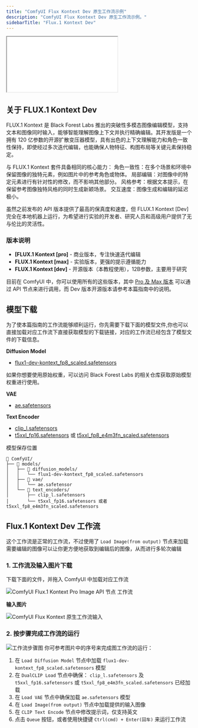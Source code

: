 ```yaml
---
title: "ComfyUI Flux Kontext Dev 原生工作流示例"
description: "ComfyUI Flux Kontext Dev 原生工作流示例。"
sidebarTitle: "Flux.1 Kontext Dev"
---
```



<iframe
  className="w-full aspect-video rounded-xl"
  src="//player.bilibili.com/player.html?isOutside=true&aid=114750419636159&bvid=BV14MKfzCELz&cid=30712923473&p=1&autoplay=0"
  title="ComfyUI Selection Toolbox New Features"
  allow="accelerometer; clipboard-write; encrypted-media; gyroscope; picture-in-picture"
  allowFullScreen
></iframe>

## 关于 FLUX.1 Kontext Dev

FLUX.1 Kontext 是 Black Forest Labs 推出的突破性多模态图像编辑模型，支持文本和图像同时输入，能够智能理解图像上下文并执行精确编辑。其开发版是一个拥有 120 亿参数的开源扩散变压器模型，具有出色的上下文理解能力和角色一致性保持，即使经过多次迭代编辑，也能确保人物特征、构图布局等关键元素保持稳定。

与 FLUX.1 Kontext 套件具备相同的核心能力：
角色一致性：在多个场景和环境中保留图像的独特元素，例如图片中的参考角色或物体。
局部编辑：对图像中的特定元素进行有针对性的修改，而不影响其他部分。
风格参考：根据文本提示，在保留参考图像独特风格的同时生成新颖场景。
交互速度：图像生成和编辑的延迟极小。

虽然之前发布的 API 版本提供了最高的保真度和速度，但 FLUX.1 Kontext [Dev] 完全在本地机器上运行，为希望进行实验的开发者、研究人员和高级用户提供了无与伦比的灵活性。

### 版本说明

- **[FLUX.1 Kontext [pro]** - 商业版本，专注快速迭代编辑
- **FLUX.1 Kontext [max]** - 实验版本，更强的提示遵循能力  
- **FLUX.1 Kontext [dev]** - 开源版本（本教程使用），12B参数，主要用于研究

目前在 ComfyUI 中，你可以使用所有的这些版本，其中 [Pro 及 Max 版本](/zh-CN/tutorials/api-nodes/black-forest-labs/flux-1-kontext) 可以通过 API 节点来进行调用，而 Dev 版本开源版本请参考本篇指南中的说明。


<UpdateReminder/>

## 模型下载

为了使本篇指南的工作流能够顺利运行，你先需要下载下面的模型文件,你也可以直接加载对应工作流下直接获取模型的下载链接，对应的工作流已经包含了模型文件的下载信息。

**Diffusion Model**

- [flux1-dev-kontext_fp8_scaled.safetensors](https://huggingface.co/Comfy-Org/flux1-kontext-dev_ComfyUI/resolve/main/split_files/diffusion_models/flux1-dev-kontext_fp8_scaled.safetensors)

<Tip>
如果你想要使用原始权重，可以访问 Black Forest Labs 的相关仓库获取原始模型权重进行使用。
</Tip>

**VAE**
- [ae.safetensors](https://huggingface.co/Comfy-Org/Lumina_Image_2.0_Repackaged/blob/main/split_files/vae/ae.safetensors)

**Text Encoder**
- [clip_l.safetensors](https://huggingface.co/comfyanonymous/flux_text_encoders/blob/main/clip_l.safetensors)
- [t5xxl_fp16.safetensors](https://huggingface.co/comfyanonymous/flux_text_encoders/resolve/main/t5xxl_fp16.safetensors) 或 [t5xxl_fp8_e4m3fn_scaled.safetensors](https://huggingface.co/comfyanonymous/flux_text_encoders/resolve/main/t5xxl_fp8_e4m3fn_scaled.safetensors)

模型保存位置

```
📂 ComfyUI/
├── 📂 models/
│   ├── 📂 diffusion_models/
│   │   └── flux1-dev-kontext_fp8_scaled.safetensors
│   ├── 📂 vae/
│   │   └── ae.safetensor
│   └── 📂 text_encoders/
│       ├── clip_l.safetensors
│       └── t5xxl_fp16.safetensors 或者 t5xxl_fp8_e4m3fn_scaled.safetensors
```

## Flux.1 Kontext Dev 工作流

这个工作流是正常的工作流，不过使用了 `Load Image(from output)` 节点来加载需要编辑的图像可以让你更方便地获取到编辑后的图像，从而进行多轮次编辑

### 1. 工作流及输入图片下载

下载下面的文件，并拖入 ComfyUI 中加载对应工作流

![ComfyUI Flux.1 Kontext Pro Image API 节点 工作流](https://raw.githubusercontent.com/Comfy-Org/example_workflows/main/flux/kontext/dev/flux_1_kontext_dev_basic.png)

**输入图片**

![ComfyUI Flux Kontext 原生工作流输入](https://raw.githubusercontent.com/Comfy-Org/example_workflows/main/flux/kontext/dev/rabbit.jpg)

### 2. 按步骤完成工作流的运行

![工作流步骤图](/images/tutorial/flux/flux_1_kontext_dev_basic_step_guide.jpg)
你可参考图片中的序号来完成图工作流的运行：

1. 在 `Load Diffusion Model` 节点中加载 `flux1-dev-kontext_fp8_scaled.safetensors` 模型
2. 在 `DualCLIP Load` 节点中确保： `clip_l.safetensors` 及 `t5xxl_fp16.safetensors` 或 `t5xxl_fp8_e4m3fn_scaled.safetensors` 已经加载
3. 在 `Load VAE` 节点中确保加载 `ae.safetensors` 模型
4. 在 `Load Image(from output)` 节点中加载提供的输入图像
5. 在 `CLIP Text Encode` 节点中修改提示词，仅支持英文
5. 点击 `Queue` 按钮，或者使用快捷键 `Ctrl(cmd) + Enter(回车)` 来运行工作流

<PromptTechniques/>